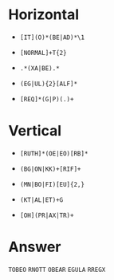 # Horizontal
  
  * `[IT](O)*(BE|AD)*\1`
  
  * `[NORMAL]+T{2}`
  
  * `.*(XA|BE).*`
  
  * `(EG|UL){2}[ALF]*`
  
  * `[REQ]*(G|P)(.)+`
  
# Vertical

  * `[RUTH]*(OE|EO)[RB]*`
  
  * `(BG|ON|KK)+[RIF]+`
  
  * `(MN|BO|FI)[EU]{2,}`
  
  * `(KT|AL|ET)+G`
  
  * `[OH](PR|AX|TR)+`
  
# Answer

`TOBEO`
`RNOTT`
`OBEAR`
`EGULA`
`RREGX`
